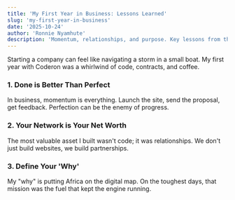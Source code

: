 ```yaml
---
title: 'My First Year in Business: Lessons Learned'
slug: 'my-first-year-in-business'
date: '2025-10-24'
author: 'Ronnie Nyamhute'
description: 'Momentum, relationships, and purpose. Key lessons from the whirlwind first year of building Coderon.'
---
```

Starting a company can feel like navigating a storm in a small boat. My first year with Coderon was a whirlwind of code, contracts, and coffee.

### 1. Done is Better Than Perfect
In business, momentum is everything. Launch the site, send the proposal, get feedback. Perfection can be the enemy of progress.

### 2. Your Network is Your Net Worth
The most valuable asset I built wasn't code; it was relationships. We don't just build websites, we build partnerships.

### 3. Define Your 'Why'
My "why" is putting Africa on the digital map. On the toughest days, that mission was the fuel that kept the engine running.
